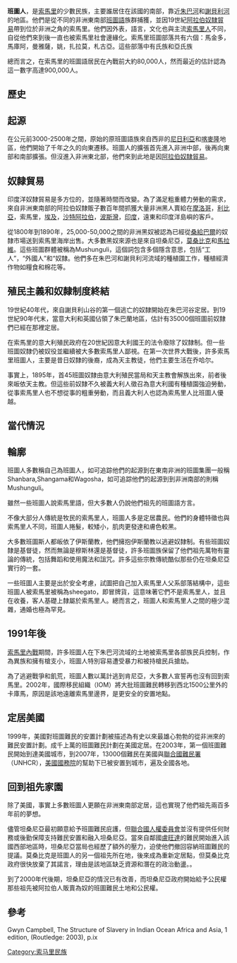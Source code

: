 '''班圖人'''，是[[索馬里|索馬里]]的少數民族，主要誰居住在該國的南部，靠近[[朱巴河|朱巴河]]和[[謝貝利河|謝貝利河]]的地區。他們是從不同的非洲東南部[[班圖語|班圖語]]族群捕獲，並因19世紀[[阿拉伯奴隸貿易|阿拉伯奴隸貿易]]帶到位於非洲之角的索馬里。他們因外表，語言，文化也與主流[[索馬里人|索馬里人]]不同，自從他們來到後一直也被索馬里社會邊緣化。索馬里班圖部落共有六個：馬金多，馬庫阿，曼雅薩，姚，扎拉莫，札古亞。這些部落中有氏族和亞氏族

總而言之，在索馬里的班圖語居民在內戰前大約80,000人，然而最近的估計認為這一數字高達900,000人。

==歷史==
==起源==
在公元前3000-2500年之間，原始的原班圖語族來自西非的[[尼日利亞|尼日利亞]]和[[喀麥隆|喀麥隆]]地區，他們開始了千年之久的向東遷移。班圖人的擴張首先進入非洲中部，後再向東部和南部擴張。但沒進入非洲東北部，他們來到此地是因[[阿拉伯奴隸貿易|阿拉伯奴隸貿易]]。

==奴隸貿易==
印度洋奴隸貿易是多方位的，並隨著時間而改變。為了滿足粗重體力勞動的需求，來自非洲東南部的阿拉伯奴隸販子數百年間抓獲大量非洲黑人賣給在[[摩洛哥|摩洛哥]]，[[利比亞|利比亞]]，索馬里，[[埃及|埃及]]，[[沙特阿拉伯|沙特阿拉伯]]，[[波斯灣|波斯灣]]，[[印度|印度]]，遠東和印度洋島嶼的客戶。

從1800年到1890年，25,000-50,000之間的非洲黑奴被認為已經從[[桑給巴爾|桑給巴爾]]的奴隸市場送到索馬里海岸出售。大多數黑奴來源也是來自坦桑尼亞，[[莫桑比克|莫桑比克]]和[[馬拉維|馬拉維]]。這些班圖群體被稱為Mushunguli，這個詞包含多個隱含意思，包括“工人”，“外國人”和“奴隸。他們多在朱巴河和謝貝利河流域的種植園工作，種植經濟作物如糧食和棉花等。

==殖民主義和奴隸制度終結==
19世紀40年代，來自謝貝利山谷的第一個逃亡的奴隸開始在朱巴河谷定居。到19世紀90年代末，當意大利和英國佔領了朱巴蘭地區，估計有35000個班圖前奴隸們已經在那裡定居。

在索馬里的意大利殖民政府在20世紀因意大利國王的法令廢除了奴隸制。但一些班圖奴隸仍被奴役並繼續被大多數索馬里人鄙視。在第一次世界大戰後，許多索馬里班圖人，主要是昔日奴隸的後裔，成為天主教徒，他們主要生活在乔哈尔。

事實上，1895年，首45班圖奴隸由意大利殖民當局和天主教會解族出來，前者後來皈依天主教。但這些前奴隸不久被義大利人徵召為意大利國有種植園強迫勞動，從事索馬里人也不想從事的粗重勞動，而且義大利人也認為索馬里人比班圖人優越。

==當代情況==
==輪廓==
班圖人多數稱自己為班圖人，如可追踪他們的起源到在東南非洲的班圖集團一般稱Shanbara,Shangama和Wagosha，如可追踪他們的起源到到非洲南部的則稱Mushunguli。

雖然一些班圖人說索馬里語，但大多數人仍說他們祖先的班圖語方言。

不像大部分人傳統是牧民的索馬里人，班圖人多是定居農民。他們的身體特徵也與索馬里人不同，班圖人捲髮，較矮小，肌肉更發達和膚色較黑。

大多數班圖斯人都皈依了伊斯蘭教，他們擁抱伊斯蘭教以逃避奴隸制。有些班圖奴隸是基督徒，然而無論是穆斯林還是基督徒，許多班圖族保留了他們祖先萬物有靈論的傳統，包括舞蹈和使用魔法和詛咒。許多這些宗教傳統酷似那些仍在坦桑尼亞實行的一套。

一些班圖人主要是出於安全考慮，試圖把自己加入索馬里人父系部落結構中，這些班圖人被索馬里被稱為sheegato，即冒牌貨，這意味著它們不是索馬里人，並且在收養，客人基礎上隸屬於索馬里人。總而言之，班圖人和索馬里人之間的極少混雜，通婚也極為罕見。

==1991年後==
[[索馬里內戰|索馬里內戰]]期間，許多班圖人在下朱巴河流域的土地被索馬里各部族民兵控制，作為異族和擁有槍支小，班圖人特別容易遭受暴力和被持槍民兵搶劫。

為了逃避戰爭和飢荒，班圖人數以萬計逃到肯尼亞，大多數人宣誓再也沒有回到索馬里。2002年，國際移民組織（IOM）將大批班圖難民轉移到西北1500公里外的卡庫馬，原因是該地遠離索馬里邊界，是更安全的安置地點。

==定居美國==
1999年，美國對班圖難民的安置計劃被描述為有史以來最雄心勃勃的從非洲來的難民安置計劃。成千上萬的班圖難民計劃在美國定居。在2003年，第一個班圖難民開始到達美國城市，到2007年，13000個難民在美國與[[聯合國難民署|聯合國難民署]]（UNHCR），[[美國國務院|美國國務院]]的幫助下已被安置到城市，遍及全國各地。

==回到祖先家園==
除了美國，事實上多數班圖人更願在非洲東南部定居，這也實現了他們祖先兩百多年前的夢想。

儘管坦桑尼亞最初願意給予班圖難民庇護，但[[聯合國人權委員會|聯合國人權委員會]]並沒有提供任何財務或後勤保障支持難民安置和融入坦桑尼亞。當來自鄰國[[盧旺達|盧旺達]]的難民開始進入該國西部地區時，坦桑尼亞當局也經歷了額外的壓力，迫使他們撤回容納班圖難民的提議。莫桑比克是班圖人的另一個祖先所在地，後來成為重新定居點，但莫桑比克政府很快放棄了其諾言，理由是該地區缺乏資源和潛在的政治動盪。。

到了2000年代後期，坦桑尼亞的情況已有改善，而坦桑尼亞政府開始給予公民權那些祖先被阿拉伯人販賣為奴的班圖難民土地和公民權。

==參考==
Gwyn Campbell, The Structure of Slavery in Indian Ocean Africa and Asia, 1 edition, (Routledge: 2003), p.ix

[[Category:索马里民族|Category:索马里民族]]
